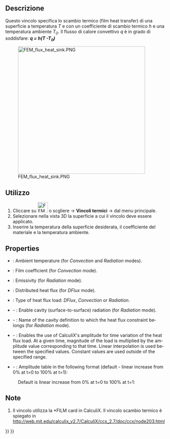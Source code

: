 <languages/>

<div class="mw-translate-fuzzy">
{{Docnav/it|[[FEM_ConstraintInitialTemperature/it|Vincolo temperatura iniziale]]|[[FEM_ConstraintTemperature/it|Vincolo temperatura]]|[[FEM_Workbench/it|FEM]]|IconL=FEM_ConstraintInitialTemperature.png|IconC=Workbench_FEM.svg|IconR=FEM_ConstraintTemperature.png}}
</div>

<div class="mw-translate-fuzzy">
{{GuiCommand/it
|Name=FEM_ConstraintHeatflux
|Name/it=Scambio termico
|MenuLocation=Modello → Vincoli termici → Vincolo scambio termico
|Workbenches=[[FEM_Workbench/it|FEM]]
|Shortcut=
|SeeAlso=[[FEM_tutorial/it|Tutorial FEM]]
}}
</div>

<span id="Description"></span>
==Descrizione==

<div class="mw-translate-fuzzy">
Questo vincolo specifica lo scambio termico (film heat transfer)  di una superficie a temperatura ''T'' e con un coefficiente di scambio termico ''h'' e una temperatura ambiente ''T<sub>0</sub> ''. Il flusso di calore convettivo ''q'' è in grado di soddisfare: '''''q = h(T -T<sub>0</sub>)'''''
</div>

[[Image:FEM_flux_heat_sink.PNG|400px]]
<div lang="en" dir="ltr" class="mw-content-ltr">
{{Caption|Heat sink with convective heat flux load on the surfaces exposed to air}}
</div>

<span id="Usage"></span>
==Utilizzo==

<div class="mw-translate-fuzzy">
#Cliccare su [[Image:FEM_ConstraintHeatflux.png|32px]] o scgliere {{KEY|Modello}} → '''Vincoli termici'''  →  {{KEY|[[Image:FEM_ConstraintHeatflux.png|32px]] Vincolo Scambio termico}} dal menu principale.
#Selezionare nella vista 3D la superficie a cui il vincolo deve essere applicato.
#Inserire la temperatura della superficie desiderata, il coefficiente del materiale e la temperatura ambiente.
</div>

<div lang="en" dir="ltr" class="mw-content-ltr">
==Properties==
</div>

<div lang="en" dir="ltr" class="mw-content-ltr">
* {{PropertyData|Ambient Temp}}: Ambient temperature (for ''Convection'' and ''Radiation'' modes).
* {{PropertyData|Film Coef}}: Film coefficient (for ''Convection'' mode).
* {{PropertyData|Emissivity}}: Emissivity (for ''Radiation'' mode).
* {{PropertyData|DFlux}}: Distributed heat flux (for ''DFlux'' mode).
* {{PropertyData|Constraint Type}}: Type of heat flux load: ''DFlux'', ''Convection'' or ''Radiation''.
* {{PropertyData|Cavity Radiation}} - {{Version|1.1}}: Enable cavity (surface-to-surface) radiation (for ''Radiation'' mode).
* {{PropertyData|Cavity Name}} - {{Version|1.1}}: Name of the cavity definition to which the heat flux constraint belongs (for ''Radiation'' mode).
* {{PropertyData|Enable Amplitude}} - {{Version|1.1}}: Enables the use of CalculiX's amplitude for time variation of the heat flux load. At a given time, magnitude of the load is multiplied by the amplitude value corresponding to that time. Linear interpolation is used between the specified values. Constant values are used outside of the specified range.
* {{PropertyData|Amplitude Values}} - {{Version|1.1}}: Amplitude table in the following format (default - linear increase from 0% at t=0 to 100% at t=1):
</div>

: {{Code|lang=text|code=
time_1, amplitude_value_1
...
}}

<div lang="en" dir="ltr" class="mw-content-ltr">
: Default is linear increase from 0% at t=0 to 100% at t=1:
</div>

: {{Code|lang=text|code=
0, 0
1, 1
}}

<span id="Notes"></span>
==Note==

<div class="mw-translate-fuzzy">
#Il vincolo utilizza la *FILM card in CalculiX. Il vincolo scambio termico è spiegato in http://web.mit.edu/calculix_v2.7/CalculiX/ccx_2.7/doc/ccx/node203.html
</div>


<div class="mw-translate-fuzzy">
{{Docnav/it|[[FEM_ConstraintInitialTemperature/it|Vincolo temperatura iniziale]]|[[FEM_ConstraintTemperature/it|Vincolo temperatura]]|[[FEM_Workbench/it|FEM]]|IconL=FEM_ConstraintInitialTemperature.png|IconC=Workbench_FEM.svg|IconR=FEM_ConstraintTemperature.png}}
</div>

{{FEM Tools navi{{#translation:}}}}
{{Userdocnavi{{#translation:}}}}